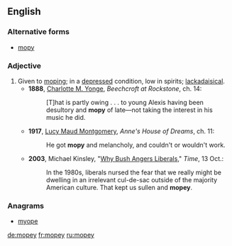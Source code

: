 ==English==

===Alternative forms===
* [[mopy]]

===Adjective===
{{en-adj|er}}

# Given to [[mope|moping]]; in a [[depressed]] condition, low in spirits; [[lackadaisical]].
#* '''1888''', [[w:Charlotte M. Yonge|Charlotte M. Yonge]], ''Beechcroft at Rockstone'', ch. 14:
#*: [T]hat is partly owing . . . to young Alexis having been desultory and '''mopy''' of late—not taking the interest in his music he did.
#* '''1917''', [[w:Lucy Maud Montgomery|Lucy Maud Montgomery]], ''Anne's House of Dreams'', ch. 11:
#*: He got '''mopy''' and melancholy, and couldn't or wouldn't work.
#* '''2003''', Michael Kinsley, "[http://www.time.com/time/magazine/article/0,9171,1005876-2,00.html Why Bush Angers Liberals]," ''Time'', 13 Oct.:
#*: In the 1980s, liberals nursed the fear that we really might be dwelling in an irrelevant cul-de-sac outside of the majority American culture. That kept us sullen and '''mopey'''.

===Anagrams===
* [[myope#English|myope]]

[[de:mopey]]
[[fr:mopey]]
[[ru:mopey]]